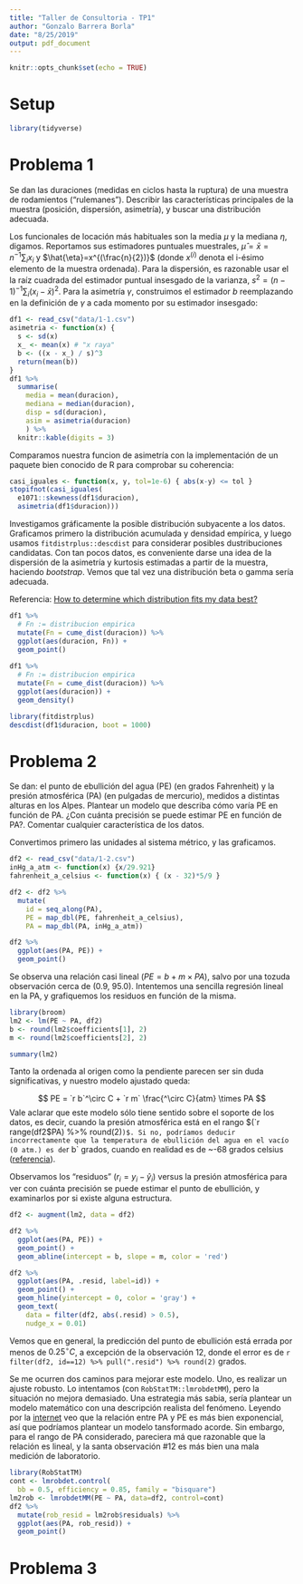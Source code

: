 ```yaml
---
title: "Taller de Consultoria - TP1"
author: "Gonzalo Barrera Borla"
date: "8/25/2019"
output: pdf_document
---
```


```r
knitr::opts_chunk$set(echo = TRUE)
```

# Setup
```r
library(tidyverse)
```

# Problema 1

Se dan las duraciones (medidas en ciclos hasta la ruptura) de una muestra de rodamientos (“rulemanes”). Describir las características principales de la muestra (posición, dispersión, asimetría), y buscar una  distribución adecuada.

Los funcionales de locación más habituales son la media $\mu$ y la mediana $\eta$, digamos. Reportamos sus estimadores puntuales muestrales, $\hat{\mu}=\bar{x}=n^{-1}\sum_i x_i$ y $\hat{\eta}=x^{(\frac{n}{2})}$ (donde $x^{(i)}$ denota el i-ésimo elemento de la muestra ordenada). 	Para la dispersión, es razonable usar el la raíz cuadrada del estimador puntual insesgado de la varianza, $s^2=(n-1)^{-1}\sum_i(x_i-\bar{x})^2$. Para la asimetría $\gamma$, construimos el estimador $b$ reemplazando en la definición de $\gamma$ a cada momento por su estimador insesgado:

\begin{align}
\gamma&=E\left[\left(\frac{X-\mu}{\sigma}\right)^3\right] \\
b=\hat{\gamma}&=\frac{1}{n}\sum_{i=1}^{n}\left(\frac{x_i-\bar{x}}{s}\right)^3
\end{align}


```r
df1 <- read_csv("data/1-1.csv")
asimetria <- function(x) {
  s <- sd(x)
  x_ <- mean(x) # "x raya"
  b <- ((x - x_) / s)^3
  return(mean(b))
}
df1 %>%
  summarise(
    media = mean(duracion),
    mediana = median(duracion),
    disp = sd(duracion),
    asim = asimetria(duracion)
    ) %>%
  knitr::kable(digits = 3)


```

Comparamos nuestra funcion de asimetría con la implementación de un paquete bien conocido de R para comprobar su coherencia:

```r
casi_iguales <- function(x, y, tol=1e-6) { abs(x-y) <= tol }  
stopifnot(casi_iguales(
  e1071::skewness(df1$duracion),
  asimetria(df1$duracion)))
```

Investigamos gráficamente la posible distribución subyacente a los datos. Graficamos primero la distribución acumulada y densidad empírica, y luego usamos `fitdistrplus::descdist` para considerar posibles dustribuciones candidatas. Con tan pocos datos, es conveniente darse una idea de la dispersión de la asimetría y kurtosis estimadas a partir de la muestra, haciendo _bootstrap_. Vemos que tal vez una distribución beta o gamma sería adecuada.

Referencia: [How to determine which distribution fits my data best?](https://stats.stackexchange.com/questions/132652/how-to-determine-which-distribution-fits-my-data-best)
```r
df1 %>%
  # Fn := distribucion empirica
  mutate(Fn = cume_dist(duracion)) %>%
  ggplot(aes(duracion, Fn)) +
  geom_point()
   
df1 %>%
  # Fn := distribucion empirica
  mutate(Fn = cume_dist(duracion)) %>%
  ggplot(aes(duracion)) +
  geom_density()

library(fitdistrplus)
descdist(df1$duracion, boot = 1000)
```

# Problema 2

Se dan: el punto de ebullición del agua (PE) (en grados Fahrenheit) y la presión atmosférica (PA) (en pulgadas de mercurio), medidos a distintas alturas en los Alpes. Plantear un modelo que describa cómo varía PE en función de PA. ¿Con cuánta precisión se puede estimar PE en función de PA?. Comentar cualquier característica de los datos.

Convertimos primero las unidades al sistema métrico, y las graficamos.

```r
df2 <- read_csv("data/1-2.csv")
inHg_a_atm <- function(x) {x/29.921}
fahrenheit_a_celsius <- function(x) { (x - 32)*5/9 }

df2 <- df2 %>%
  mutate(
    id = seq_along(PA),
    PE = map_dbl(PE, fahrenheit_a_celsius),
    PA = map_dbl(PA, inHg_a_atm)) 

df2 %>%
  ggplot(aes(PA, PE)) +
  geom_point()
```

Se observa una relación casi lineal ($PE=b + m\times PA$), salvo por una tozuda observación cerca de (0.9, 95.0). Intentemos una sencilla regresión lineal en la PA, y grafiquemos los residuos en función de la misma.
```r
library(broom)
lm2 <- lm(PE ~ PA, df2)
b <- round(lm2$coefficients[1], 2)
m <- round(lm2$coefficients[2], 2)

summary(lm2)
```
Tanto la ordenada al origen como la pendiente parecen ser sin duda significativas, y nuestro modelo ajustado queda:

$$
PE = `r b`^\circ C + `r m` \frac{^\circ C}{atm} \times PA 
$$
Vale aclarar que este modelo sólo tiene sentido sobre el soporte de los datos, es decir, cuando la presión atmosférica está en el rango $(`r range(df2$PA) %>% round(2)`)$. Si no, podríamos deducir incorrectamente que la temperatura de ebullición del agua en el vacío (0 atm.) es de `r b` grados, cuando en realidad es de ~-68 grados celsius ([referencia](https://www.engineeringtoolbox.com/water-evacuation-pressure-temperature-d_1686.html)).

Observamos los "residuos" ($r_i = y_i - \hat{y}_i$) versus la presión atmosférica para ver con cuánta precisión se puede estimar el punto de ebullición, y examinarlos por si existe alguna estructura.
```r
df2 <- augment(lm2, data = df2)

df2 %>%
  ggplot(aes(PA, PE)) +
  geom_point() +
  geom_abline(intercept = b, slope = m, color = 'red')

df2 %>%
  ggplot(aes(PA, .resid, label=id)) +
  geom_point() + 
  geom_hline(yintercept = 0, color = 'gray') +
  geom_text(
    data = filter(df2, abs(.resid) > 0.5),
    nudge_x = 0.01)
```

Vemos que en general, la predicción del punto de ebullición está errada por menos de $0.25^\circ C$, a excepción de la observación 12, donde el error es de `r filter(df2, id==12) %>% pull(".resid") %>% round(2)` grados.

Se me ocurren dos caminos para mejorar este modelo. Uno, es realizar un ajuste robusto. Lo intentamos (con `RobStatTM::lmrobdetMM`), pero la situación no mejora demasiado. Una estrategia más sabia, sería plantear un modelo matemático con una descripción realista del fenómeno. Leyendo por la [internet](http://physicstasks.eu/1702/boiling-point-of-water-at-high-pressure) veo que la relación entre PA y PE es más bien exponencial, así que podríamos plantear un modelo tansformado acorde. Sin embargo, para el rango de PA considerado, pareciera má que razonable que la relación es lineal, y la santa observación #12 es más bien una mala medición de laboratorio.

```r
library(RobStatTM)
cont <- lmrobdet.control(
  bb = 0.5, efficiency = 0.85, family = "bisquare")
lm2rob <- lmrobdetMM(PE ~ PA, data=df2, control=cont)
df2 %>%
  mutate(rob_resid = lm2rob$residuals) %>%
  ggplot(aes(PA, rob_resid)) +
  geom_point()
```

# Problema 3


